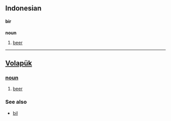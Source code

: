 ==Indonesian==
====bir====
'''noun'''
# [[beer]]

----

== [[Volapük]] == 
=== [[noun]] === 
# [[beer]]

=== See also ===
*[[bil]]